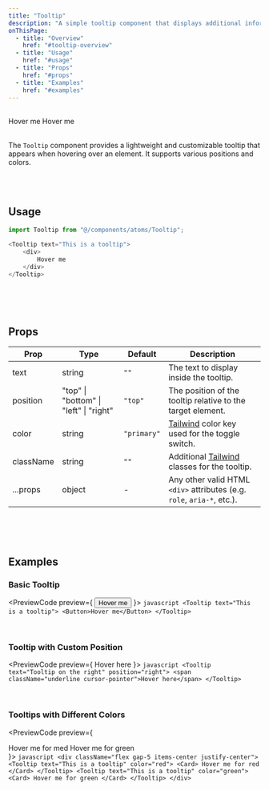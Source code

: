 ```yaml
---
title: "Tooltip"
description: "A simple tooltip component that displays additional information on hover."
onThisPage:
  - title: "Overview"
    href: "#tooltip-overview"
  - title: "Usage"
    href: "#usage"
  - title: "Props"
    href: "#props"
  - title: "Examples"
    href: "#examples"
---
```


<div id="tooltip-overview" />

<br/>

<div>
    <div className="flex gap-5 items-center justify-center">
        <Tooltip text="This is a tooltip">
            <Card>
                Hover me
            </Card>
        </Tooltip>
        <Tooltip text="This is a tooltip" color="primary">
            <Card>
                Hover me
            </Card>
        </Tooltip>
    </div>
</div>

<br/>

The `Tooltip` component provides a lightweight and customizable tooltip that appears when hovering over an element.
It supports various positions and colors.

<br/>
<br/>
<Divider />

<div id="usage" />

## Usage

```javascript
import Tooltip from "@/components/atoms/Tooltip";

<Tooltip text="This is a tooltip">
    <div>
        Hover me
    </div>
</Tooltip>
```

<br/>
<br/>
<br/>
<Divider />

<div id="props" />

## Props

| Prop      | Type                                   | Default     | Description                                                                             |
|-----------|----------------------------------------|-------------|-----------------------------------------------------------------------------------------|
| text      | string                                 | `""`        | The text to display inside the tooltip.                                                 |
| position  | "top" \| "bottom" \| "left" \| "right" | `"top"`     | The position of the tooltip relative to the target element.                             |
| color     | string                                 | `"primary"` | [Tailwind](https://tailwindcss.com) color key used for the toggle switch.               |
| className | string                                 | `""`        | Additional [Tailwind](https://tailwindcss.com) classes for the tooltip.                 |
| ...props  | object                                 | -           | Any other valid HTML <code>&lt;div&gt;</code> attributes (e.g. `role`, `aria-*`, etc.). |


<br/>
<br/>
<br/>
<Divider />

<div id="examples" />

## Examples

### Basic Tooltip

<PreviewCode preview={
    <Tooltip text="This is a tooltip">
        <Button>Hover me</Button>
    </Tooltip>
}>
    ```javascript
    <Tooltip text="This is a tooltip">
        <Button>Hover me</Button>
    </Tooltip>
    ```
</PreviewCode>

<br />

### Tooltip with Custom Position

<PreviewCode preview={
    <Tooltip text="Tooltip on the right" position="right">
        <span className="underline cursor-pointer">Hover here</span>
    </Tooltip>
}>
    ```javascript
    <Tooltip text="Tooltip on the right" position="right">
        <span className="underline cursor-pointer">Hover here</span>
    </Tooltip>
    ```
</PreviewCode>

<br />

### Tooltips with Different Colors
<PreviewCode preview={
    <div className="flex gap-5 items-center justify-center">
        <Tooltip text="This is a tooltip" color="red">
            <Card>
                Hover me for med
            </Card>
        </Tooltip>
        <Tooltip text="This is a tooltip" color="green">
            <Card>
                Hover me for green
            </Card>
        </Tooltip>
    </div>
}>
    ```javascript
    <div className="flex gap-5 items-center justify-center">
        <Tooltip text="This is a tooltip" color="red">
            <Card>
                Hover me for red
            </Card>
        </Tooltip>
        <Tooltip text="This is a tooltip" color="green">
            <Card>
                Hover me for green
            </Card>
        </Tooltip>
    </div>
    ```
</PreviewCode>


<br />
<br />
<br />


